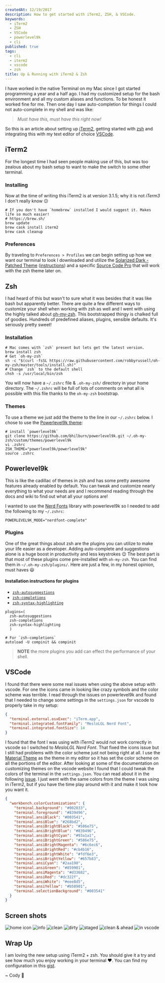 ```yaml
---
createdAt: 12/19/2017
description: How to get started with iTerm2, ZSH, & VSCode.
keywords:
  - iTerm2
  - ZSH
  - VSCode
  - powerlevel9k
  - cli
published: true
tags:
  - cli
  - iterm2
  - vscode
  - zsh
title: Up & Running with iTerm2 & Zsh
---
```



I have worked in the native Terminal on my Mac since I got started programming a year and a half ago. I had my customized setup for the bash environment and all my custom aliases and functions. To be honest it worked fine for me. Then one day I saw auto-completion for things I could not auto-complete in my shell and was like:

> _Must have this, must have this right now!_

So this is an article about setting up [iTerm2](https://www.iterm2.com/), getting started with [zsh](http://www.zsh.org/) and integrating this with my text editor of choice [VSCode](https://code.visualstudio.com/).

## iTerm2

For the longest time I had seen people making use of this, but was too zealous about my bash setup to want to make the switch to some other terminal.

### Installing

Now at the time of writing this iTerm2 is at version 3.1.5; why it is not _iTerm3_ I don't really know :confused:

```shell
# If you don't have `homebrew` installed I would suggest it. Makes life so much easier!
# https://brew.sh/
brew update
brew cask install iterm2
brew cask cleanup
```

### Preferences

By traveling to `Preferences > Profiles` we can begin setting up how we want our terminal to look I downloaded and utilize the [Solarized Dark - Patched Theme](https://raw.githubusercontent.com/mbadolato/iTerm2-Color-Schemes/master/schemes/Solarized%20Dark%20-%20Patched.itermcolors) ([instructions](http://iterm2colorschemes.com/)) and a specific [Source Code Pro](https://github.com/powerline/fonts) that will work with the zsh theme later on.

## Zsh

I had heard of this but wasn't to sure what it was besides that it was like bash but apparently better. There are quite a few different ways to customize your shell when working with zsh as well and I went with using the highly talked about [oh-my-zsh](https://github.com/robbyrussell/oh-my-zsh). This bootstrapped thingy is chalked full of goodies. Hundreds of predefined aliases, plugins, sensible defaults. It's seriously pretty sweet!

### Installation

```shell
# Mac comes with `zsh` present but lets get the latest version.
brew install zsh
# Get `oh-my-zsh`
sh -c "$(curl -fsSL https://raw.githubusercontent.com/robbyrussell/oh-my-zsh/master/tools/install.sh)"
# Change `zsh` to the default shell
chsh -s /usr/local/bin/zsh
```

You will now have a `~/.zshrc` file & `.oh-my-zsh/` directory in your home directory. The `~/.zshrc` will be full of lots of comments on what all is possible with this file thanks to the `oh-my-zsh` bootstrap.

### Themes

To use a theme we just add the theme to the line in our `~/.zshrc` below. I chose to use the [Powerlevel9k theme](https://github.com/bhilburn/powerlevel9k):

```shell
# install `powerlevel9k`
git clone https://github.com/bhilburn/powerlevel9k.git ~/.oh-my-zsh/custom/themes/powerlevel9k
vi .zshrc
ZSH_THEME="powerlevel9k/powerlevel9k"
source .zshrc
```

## Powerlevel9k

This is like the cadillac of themes in zsh and has some pretty awesome features already enabled by default. You can tweak and customize nearly everything to what your needs are and I recommend reading through the docs and wiki to find out what all your options are!

I wanted to use the [Nerd Fonts](https://github.com/ryanoasis/nerd-fonts) library with powerlevel9k so I needed to add the following to my `~/.zshrc`:

```shell
POWERLEVEL9K_MODE="nerdfont-complete"
```

### Plugins

One of the great things about zsh are the plugins you can utilize to make your life easier as a developer. Adding auto-complete and suggestions alone is a huge boost in productivity and less keystrokes :wink: The best part is that most of these plugins come pre-installed with `oh-my-zsh`. You can find them in `~/.oh-my-zsh/plugins/`. Here are just a few, in my honest opinion, must haves :smiley:

#### Installation instructions for plugins

- [`zsh-autosuggestions`](https://github.com/zsh-users/zsh-autosuggestions/#oh-my-zsh)
- [`zsh-completions`](https://github.com/zsh-users/zsh-completions/#oh-my-zsh)
- [`zsh-syntax-highlighting`](https://github.com/zsh-users/zsh-syntax-highlighting/blob/master/INSTALL.md#oh-my-zsh)

```shell
plugins=(
  zsh-autosuggestions
  zsh-completions
  zsh-syntax-highlighting
  )

# For `zsh-completions`
autoload -U compinit && compinit
```

> **NOTE** the more plugins you add can effect the performance of your shell.

## VSCode

I found that there were some real issues when using the above setup with vscode. For one the icons came in looking like crazy symbols and the color scheme was terrible. I read through the issues on powerlevel9k and found that I needed to change some settings in the `settings.json` for vscode to properly take in my setup:

```json:settings.json
{
  "terminal.external.osxExec": "iTerm.app",
  "terminal.integrated.fontFamily": "MesloLGL Nerd Font",
  "terminal.integrated.fontSize": 14
}
```

I found that the font I was using with iTerm2 would not work correctly in vscode so I switched to _MesloLGL Nerd Font_. That fixed the icons issue but I still had problems with the color scheme just not being right at all. I use the [Material Theme](https://marketplace.visualstudio.com/items?itemName=Equinusocio.vsc-material-theme) as the theme in my editor so it has set the color scheme on all the portions of the editor. After looking at some of the documentation on customizing themes on the vscode website I found that I could tweak the colors of the terminal in the `settings.json`. You can read about it in the following [issue](https://github.com/bhilburn/powerlevel9k/issues/672). I just went with the same colors from the theme I was using in iTerm2, but if you have the time play around with it and make it look how you want it.

```json
{
  "workbench.colorCustomizations": {
    "terminal.background": "#002833",
    "terminal.foreground": "#839496",
    "terminal.ansiBlack": "#003541",
    "terminal.ansiBlue": "#268bd2",
    "terminal.ansiBrightBlack": "#586e75",
    "terminal.ansiBrightBlue": "#839496",
    "terminal.ansiBrightCyan": "#93a1a1",
    "terminal.ansiBrightGreen": "#586e75",
    "terminal.ansiBrightMagenta": "#6c6ec6",
    "terminal.ansiBrightRed": "#cb4b16",
    "terminal.ansiBrightWhite": "#fdf6e3",
    "terminal.ansiBrightYellow": "#657b83",
    "terminal.ansiCyan": "#2aa198",
    "terminal.ansiGreen": "#859901",
    "terminal.ansiMagenta": "#d33682",
    "terminal.ansiRed": "#dc322f",
    "terminal.ansiWhite": "#eee8d5",
    "terminal.ansiYellow": "#b58901",
    "terminal.selectionBackground": "#003541"
  }
}
```

## Screen shots

![home icon](/images/2017/up-and-running-with-iterm-and-zsh/term_left_side_5.png)
![info](/images/2017/up-and-running-with-iterm-and-zsh/term_right_side.png)
![clean](/images/2017/up-and-running-with-iterm-and-zsh/term_left_side.png)
![dirty](/images/2017/up-and-running-with-iterm-and-zsh/term_left_side_2.png)
![staged](/images/2017/up-and-running-with-iterm-and-zsh/term_left_side_3.png)
![clean & ahead](/images/2017/up-and-running-with-iterm-and-zsh/term_left_side_4.png)
![in vscode](/images/2017/up-and-running-with-iterm-and-zsh/in_vscode.png)

## Wrap Up

I am loving the new setup using iTerm2 + zsh. You should give it a try and see how much you enjoy working in your terminal :heart:. You can find my configuration in this [gist](https://gist.github.com/rockchalkwushock/eb0dcb5ecf2c8621d12db7ce0c15fcaa).

<Signature>~ Cody 🚀</Signature>
